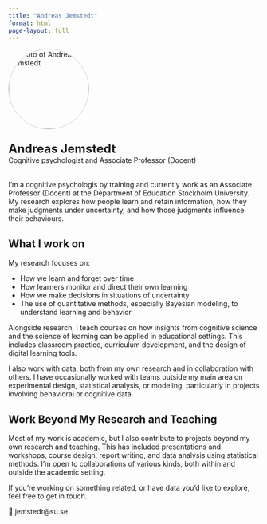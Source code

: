 ```yaml
---
title: "Andreas Jemstedt"
format: html
page-layout: full
---
```


::: {=html}
<div style="display: flex; align-items: center; gap: 1.5rem; margin-bottom: 2rem; flex-wrap: wrap;">
  <img src="images/profil.jpg" alt="Photo of Andreas Jemstedt" style="width: 160px; border-radius: 50%; border: 1px solid #ccc;">
  <div><strong style="font-size: 1.5rem;">Andreas Jemstedt</strong><br>
  Cognitive psychologist and Associate Professor (Docent)<br></div>
</div>
:::

I’m a cognitive psychologis by training and currently work as an Associate Professor (Docent) at the Department of Education Stockholm University. My research explores how people learn and retain information, how they make judgments under uncertainty, and how those judgments influence their behaviours.

## What I work on

My research focuses on:

-   How we learn and forget over time\
-   How learners monitor and direct their own learning\
-   How we make decisions in situations of uncertainty\
-   The use of quantitative methods, especially Bayesian modeling, to understand learning and behavior

Alongside research, I teach courses on how insights from cognitive science and the science of learning can be applied in educational settings. This includes classroom practice, curriculum development, and the design of digital learning tools.

I also work with data, both from my own research and in collaboration with others. I have occasionally worked with teams outside my main area on experimental design, statistical analysis, or modeling, particularly in projects involving behavioral or cognitive data.

## Work Beyond My Research and Teaching

Most of my work is academic, but I also contribute to projects beyond my own research and teaching. This has included presentations and workshops, course design, report writing, and data analysis using statistical methods. I'm open to collaborations of various kinds, both within and outside the academic setting.

If you're working on something related, or have data you'd like to explore, feel free to get in touch.

📩 jemstedt\@su.se
